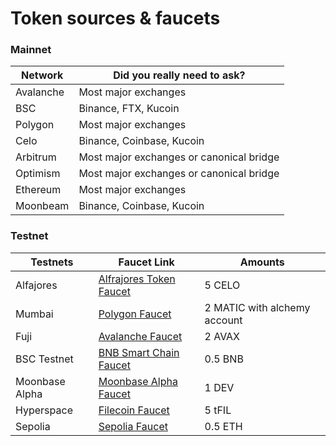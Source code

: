 # Token sources & faucets

### Mainnet

| Network   | ​Did you really need to ask?             |
| --------- | ---------------------------------------- |
| Avalanche | Most major exchanges                     |
| BSC       | Binance, FTX, Kucoin                     |
| Polygon   | Most major exchanges                     |
| Celo      | Binance, Coinbase, Kucoin                |
| Arbitrum  | Most major exchanges or canonical bridge |
| Optimism  | Most major exchanges or canonical bridge |
| Ethereum  | Most major exchanges                     |
| Moonbeam  | Binance, Coinbase, Kucoin                |

### Testnet

| Testnets        | ​Faucet Link                                                                   | ​Amounts                      |
| --------------- | ----------------------------------------------------------------------------- | ---------------------------- |
| Alfajores       | [​​Alfrajores Token Faucet](https://faucet.celo.org/)                           | 5 CELO                       |
| Mumbai          | [​​Polygon Faucet](https://faucet.polygon.technology/)                          | 2 MATIC with alchemy account |
| Fuji            | [Avalanche Faucet​​](https://faucet.avax.network/)                              | 2 AVAX                       |
| BSC Testnet     | [​​BNB Smart Chain Faucet](https://testnet.bnbchain.org/faucet-smart)           | 0.5 BNB                      |
| Moonbase Alpha  | [​​Moonbase Alpha Faucet](https://apps.moonbeam.network/moonbase-alpha/faucet/) | 1 DEV                        |
| Hyperspace      | [Filecoin Faucet](https://hyperspace.yoga/#faucet)                            | 5 tFIL                       |
| Sepolia         | [Sepolia Faucet](https://sepoliafaucet.com/)                                  | 0.5 ETH                      |

